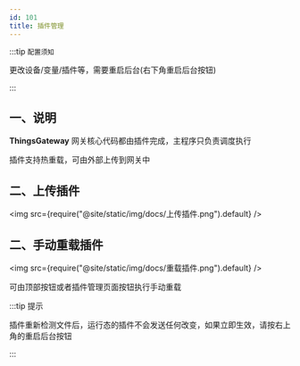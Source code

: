```yaml
---
id: 101
title: 插件管理
---
```




:::tip `配置须知`

 更改设备/变量/插件等，需要重启后台(右下角重启后台按钮)

:::
## 一、说明

**ThingsGateway** 网关核心代码都由插件完成，主程序只负责调度执行

插件支持热重载，可由外部上传到网关中

## 二、上传插件


<img src={require("@site/static/img/docs/上传插件.png").default} />

## 二、手动重载插件

<img src={require("@site/static/img/docs/重载插件.png").default} />

可由顶部按钮或者插件管理页面按钮执行手动重载

:::tip 提示

插件重新检测文件后，运行态的插件不会发送任何改变，如果立即生效，请按右上角的重启后台按钮

:::
